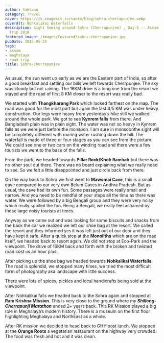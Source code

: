 ```yaml
---
author: Santanu
category: Travel
cover: https://ik.imagekit.io/santm/blog/sohra-cherrapunjee.webp
coverAlt: Nohkalikai Waterfalls
description: Sight Seeing around Sohra (Cherrapunjee) , Day-5 -- Assam & Meghalaya
  Trip 2018
featured_image: /images/featured/sohra-cherrapunjee.jpg
pubDate: 2018-05-24
tags:
- assam
- meghalaya
- road trip
title: Sohra-Cherrapunjee
---
```


As usual, the sun went up early as we are the Eastern part of India, so after a good breakfast and settling our bills we left towards Cherrpunjee. The sky was cloudy but not raining. The 16KM drive is a long one from the resort we stayed and the road of first  8 KM closer to the resort was really bad.  

We started with **Thangkharang Park** which looked farthest on the map. The road was good for the most part but again the last 4/5 KM was under heavy construction. Our legs were heavy from yesterday’s hike still we walked around the whole park. We got to see **Kynrem falls** from there. And Bangladesh plain was in plain sight. The water was not so heavy in
Kynrem falls as we were just before the monsoon. I am sure in monsoonthe sight will be completely different with roaring water rushing down the hill.  The waterfall is made of three or four stages as you can see from the picture. We could see one or two cars on the winding road and there were a few tourists we went to the base of the falls.

From the park, we headed towards **Pillar Rock/Khoh Ramhah** but there was no other soul out there. There was no board explaining what we really need to see. So we felt a little disappointed and just circle back from there.  

On the way back to Sohra we first went to **Mawsmai Cave**, this is a small cave compared to our very own Belum Caves in Andhra Pradesh. But as usual, the cave had its own fun. Some passages were really small and narrow. And you need to be mindful of your steps all the time as there was water. We were followed by a big Bengali group and they were very noisy which really spoiled the fun. Being a Bengali, we really feel ashamed by these large noisy tourists at times.

Anyway as we came out and was looking for some biscuits and snacks from the back the car we realized we left our shoe bag at the resort. We called the resort and they informed yes it was left just out of our door and they have kept it safe. After a quick stop at the **Monoliths** which are on the road itself, we headed back to resort again. We did not stop at Eco-Park and the viewpoint. The drive of 16KM back and forth with the broken and twisted road cost us an hour plus.

After picking up the shoe bag we headed towards **Nohkalikai Waterfalls**. The road is splendid, we stopped many times, we tried the most difficult form of photography aka landscape with little success.

There were lots of spices, pickles and local handicrafts being sold at the viewpoint. 

After Nohkalikai falls we headed back to the Sohra again and stopped at **Ram Krishna Mission**.  This is very close to the ground where my ***Shillong-Cherrapunji Marathon*** ended 2+ years back. This RK Mission played a big role in Meghalaya’s modern history. There is a museum on the first floor highlighting Meghalaya and NorthEast as a whole.  

After RK mission we decided to head back to GHY post lunch. We stopped at the **Orange Roots** a vegetarian restaurant on the highway very crowded.   The food was fresh and hot and it was clean.